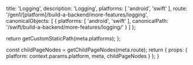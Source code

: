 
  title: 'Logging',
  description: 'Logging',
  platforms: [
    'android',
    'swift'
  ],
  route: '/gen1/[platform]/build-a-backend/more-features/logging',
  canonicalObjects: [
    {
      platforms: [
        'android',
        'swift'
      ],
      canonicalPath: '/swift/build-a-backend/more-features/logging/'
    }
  ]
};

  return getCustomStaticPath(meta.platforms);
};

  const childPageNodes = getChildPageNodes(meta.route);
  return {
    props: {
      platform: context.params.platform,
      meta,
      childPageNodes
    }
  };
}

<Overview childPageNodes={props.childPageNodes} />
